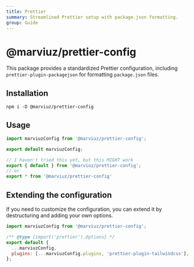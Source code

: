 ```yaml
---
title: Prettier
summary: Streamlined Prettier setup with package.json formatting.
group: Guide
---
```


# @marviuz/prettier-config

This package provides a standardized Prettier configuration, including `prettier-plugin-packagejson` for formatting `package.json` files.

## Installation

```package-install
npm i -D @marviuz/prettier-config
```

## Usage

```js:prettier.config.mjs
import marviuzConfig from '@marviuz/prettier-config';

export default marviuzConfig;

// I haven't tried this yet, but this MIGHT work
export { default } from '@marviuz/prettier-config';
// or
export * from '@marviuz/prettier-config'
```

## Extending the configuration

If you need to customize the configuration, you can extend it by destructuring and adding your own options.

```js:prettier.config.mjs
import marviuzConfig from '@marviuz/prettier-config';

/** @type {import('prettier').Options} */
export default {
  ...marviuzConfig,
  plugins: [...marviuzConfig.plugins, 'prettier-plugin-tailwindcss'],
};
```
